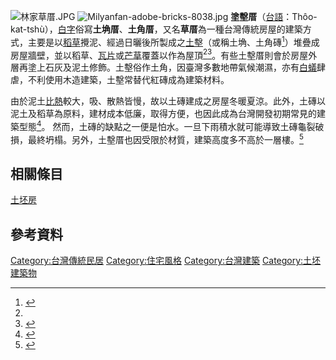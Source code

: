 [[File:林家草厝.JPG|thumb]]
[[File:Milyanfan-adobe-bricks-8038.jpg|thumb]]
'''塗墼厝'''（[[台語|台語]]：Thôo-kat-tshù），[[錯別字|白字]]俗寫'''土埆厝'''、'''土角厝'''，又名'''草厝'''為一種台灣傳統房屋的建築方式，主要是以[[稻草|稻草]]攪泥、經過日曬後所製成之[[泥磚|土墼]]（或稱土埆、土角磚<ref name="mag">{{Cite web |url=http://www.ncree.org/SafeHome/ncr04/pc1_1.htm |title=建築材料的演進 |accessdate=2018-06-30 |archive-date=2019-11-09 |archive-url=https://web.archive.org/web/20191109104123/http://www.ncree.org/SafeHome/ncr04/pc1_1.htm |dead-url=no }}</ref>）堆疊成房屋牆壁，並以稻草、[[瓦片|瓦片]]或[[芒草|芒草]]覆蓋以作為屋頂<ref name="mag" /><ref>{{youtube|N4QmYRupE2o|傳統土埆厝建造}}</ref>。有些土墼厝則會於房屋外層再塗上石灰及泥土修飾。土墼俗作土角，因臺灣多數地帶氣候潮濕，亦有[[白蟻|白蟻]]肆虐，不利使用木造建築，土墼常替代紅磚成為建築材料。

由於泥土[[比熱|比熱]]較大，吸、散熱皆慢，故以土磚建成之房屋冬暖夏涼。此外，土磚以泥土及稻草為原料，建材成本低廉，取得方便，也因此成為台灣開發初期常見的建築型態<ref>{{Cite web |url=http://www.lhps.ylc.edu.tw/country-material/Erthlen/class1.htm |title=雲林縣來惠國小鄉土教材-傳統建築特色 |accessdate=2018-06-30 |archive-date=2020-02-25 |archive-url=https://web.archive.org/web/20200225084553/http://www.lhps.ylc.edu.tw/country-material/Erthlen/class1.htm |dead-url=no }}</ref>。
然而，土磚的缺點之一便是怕水。一旦下雨積水就可能導致土磚龜裂破損，最終坍榻。另外，土墼厝也因受限於材質，建築高度多不高於一層樓。<ref>{{Cite web |url=http://www.tdp.ks.edu.tw/tzoo/4.htm |title=高雄崇德國小-土厝的缺點 |accessdate=2018-06-30 |archive-date=2018-06-30 |archive-url=https://web.archive.org/web/20180630081151/http://www.tdp.ks.edu.tw/tzoo/4.htm |dead-url=no }}</ref>

==相關條目==
[[土坯房|土坯房]]

==參考資料==
{{reflist}}

[[Category:台灣傳統民居|Category:台灣傳統民居]]
[[Category:住宅風格|Category:住宅風格]]
[[Category:台灣建築|Category:台灣建築]]
[[Category:土坯建築物|Category:土坯建築物]]

{{commonscat|Mud dwellings in Taiwan}}